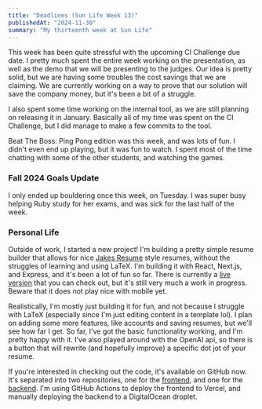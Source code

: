 ```yaml
---
title: "Deadlines (Sun Life Week 13)"
publishedAt: "2024-11-30"
summary: "My thirteenth week at Sun Life"
---
```


This week has been quite stressful with the upcoming CI Challenge due date.  I
pretty much spent the entire week working on the presentation, as well as the 
demo that we will be presenting to the judges.  Our idea is pretty solid, but
we are having some troubles the cost savings that we are claiming.  We are
currently working on a way to prove that our solution will save the company
money, but it's been a bit of a struggle.

I also spent some time working on the internal tool, as we are still planning
on releasing it in January.  Basically all of my time was spent on the CI
Challenge, but I did manage to make a few commits to the tool. 

Beat The Boss: Ping Pong edition was this week, and was lots of fun.  I didn't 
even end up playing, but it was fun to watch.  I spent most of the time chatting
with some of the other students, and watching the games.

### Fall 2024 Goals Update

I only ended up bouldering once this week, on Tuesday.  I was super busy helping 
Ruby study for her exams, and was sick for the last half of the week. 

### Personal Life

Outside of work, I started a new project!  I'm building a pretty simple resume
builder that allows for nice [Jakes Resume](https://www.overleaf.com/latex/templates/jakes-resume/syzfjbzwjncs)
style resumes, without the struggles of learning and using LaTeX.  I'm building 
it with React, Next.js, and Express, and it's been a lot of fun so far.  There 
is currently a [live version](https://resume-creator-frontend.vercel.app/) that 
you can check out, but it's still very much a work in progress. Beware that it 
does not play nice with mobile yet. 

Realistically, I'm mostly just building it for fun, and not because I struggle 
with LaTeX (especially since I'm just editing content in a template lol).  I plan 
on adding some more features, like accounts and saving resumes, but we'll see how
far I get.  So far, I've got the basic functionality working, and I'm pretty happy
with it.  I've also played around with the OpenAI api, so there is a button that
will rewrite (and hopefully improve) a specific dot jot of your resume.  

If you're interested in checking out the code, it's available on GitHub now.  It's 
separated into two repositories, one for the [frontend](https://github.com/condyl/resume-creator-frontend), 
and one for the [backend](https://github.com/condyl/resume-creator-backend).  I'm
using GitHub Actions to deploy the frontend to Vercel, and manually deploying the
backend to a DigitalOcean droplet.